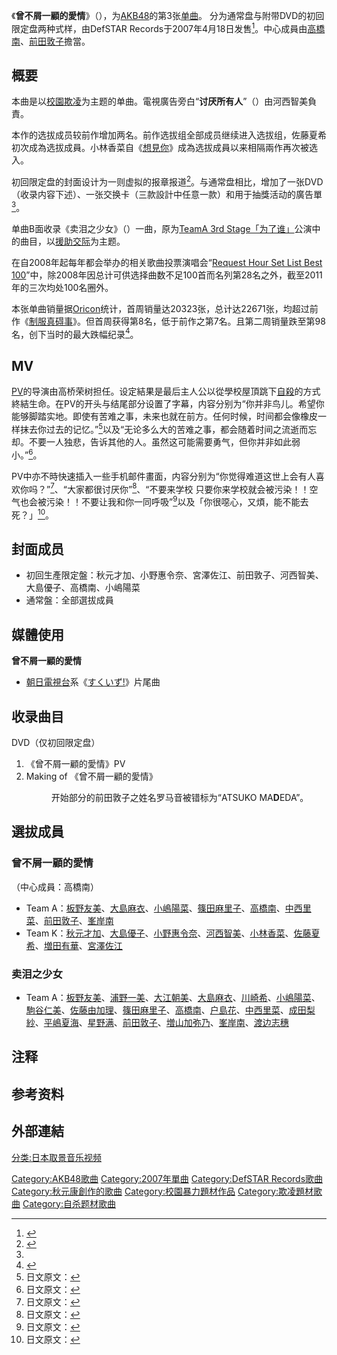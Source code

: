 {{Infobox single
| Name           = 《曾不屑一顧的愛情》
| Cover          = Keibetsu2.jpg
| Caption        = 通常盘
| Artist         = [[AKB48|AKB48]]
| from Album     = [[SET_LIST~Greatest_Songs_2006-2007~|SET LIST~Greatest Songs 2006-2007~]]
| A-side         = 
| B-side         = 《卖泪之少女》
| Released       = {{start date|2007|4|18}}
| Format         = [[單曲|單曲]]
| Genre          = [[J-POP|J-POP]]
| Label          = [[DefSTAR_Records|DefSTAR Records]]
| Length         = 17分53秒
| Writer         = [[秋元康|秋元康]]（作词）<br/>{{link-ja|井上義正|井上ヨシマサ}}（作曲、编曲）
| Producer       = 秋元康
| Chart position = *[[Oricon公信榜|Oricon]]上榜4次
* Oricon單曲週榜第8名
| Last single    = 《[[制服真礙事|制服真礙事]]》<br/>（2007年）
| This single    = 《曾不屑一顧的愛情》<br/>（2007年）
| Next single    = 《[[BINGO!|BINGO!]]》<br/>（2007年）
| Misc           = 
}}

《'''曾不屑一顧的愛情'''》（{{jpn|j=軽蔑していた愛情|rm=Keibetsushiteita Aijou|f=y}}），为[[AKB48|AKB48]]的第3张{{notetag|若包含独立制作时期单曲，则为第5张。}}[[单曲|单曲]]。 分为通常盘与附带DVD的初回限定盘两种式样，由DefSTAR Records于2007年4月18日发售<ref name=sme>{{cite web|language=ja|url=http://www.sonymusicshop.jp/m/item/itemShw.php?site=S&cd=DFCL000001360|script-title=ja:AKB48 軽蔑していた愛情 【初回生産限定盤】|publisher=[[Sony_Music|Sony Music]]|accessdate=2011-04-26|archive-date=2017-03-12|archive-url=https://web.archive.org/web/20170312194233/https://www.sonymusicshop.jp/m/item/itemShw.php?site=S&cd=DFCL000001360|dead-url=no}}</ref>。中心成員由[[高桥南|高橋南]]、[[前田敦子|前田敦子]]擔當。

== 概要 ==
本曲是以[[校園欺凌|校園欺凌]]为主题的单曲。電視廣告旁白“'''讨厌所有人'''”（{{lang|ja|みんなの事が、嫌いでした}}）由河西智美負責。

本作的选拔成员较前作增加两名。前作选拔组全部成员继续进入选拔组，佐藤夏希初次成為选拔成員。小林香菜自《[[想見你_(AKB48單曲)|想見你]]》成為选拔成員以来相隔兩作再次被选入。

初回限定盘的封面设计为一则虚拟的报章报道<ref name=Supermerlion>{{en icon}}{{cite web|url=http://supermerlion.com/keibetsu-shiteita-aijou/|script-title=ja:KEIBETSU SHITEITA AIJOU|publisher=supermerlion|accessdate=2011-04-26|archive-date=2019-01-02|archive-url=https://web.archive.org/web/20190102080014/http://supermerlion.com/keibetsu-shiteita-aijou/|dead-url=no}}</ref>。与通常盘相比，增加了一张DVD（收录内容下述）、一张交换卡（三款設計中任意一款）和用于抽獎活动的廣告單<ref name=sme/>。

单曲B面收录《卖泪之少女》（{{lang|ja|涙売りの少女}}）一曲，原为[[TeamA_3rd_Stage「为了谁」|TeamA 3rd Stage「为了谁」]]公演中的曲目，以[[援助交际|援助交际]]为主题。

在自2008年起每年都会举办的相关歌曲投票演唱会“[[AKB48_重温时间_最佳曲目100|Request Hour Set List Best 100]]”中，除2008年因总计可供选择曲数不足100首而名列第28名之外，截至2011年的三次均处100名圈外。

本张单曲销量据[[Oricon公信榜|Oricon]]统计，首周销量达20323张，总计达22671张，均超过前作《[[制服真碍事|制服真碍事]]》。但首周获得第8名，低于前作之第7名。且第二周销量跌至第98名，创下当时的最大跌幅纪录<ref>{{cite web|language=ja|url=http://blog.livedoor.jp/ustan777/archives/50997795.html|script-title=ja:「ネタとしか思えない」…AKB48、1日でデイリー2位から50位圏外に大暴落|publisher=The Natsu Style|accessdate=2011-06-30|archive-date=2008-12-12|archive-url=https://web.archive.org/web/20081212230141/http://blog.livedoor.jp/ustan777/archives/50997795.html|dead-url=no}}</ref>。

== MV ==
[[音乐影片|PV]]的导演由高桥荣树担任。设定結果是最后主人公以從學校屋頂跳下[[自殺|自殺]]的方式終結生命。在PV的开头与结尾部分设置了字幕，内容分别为“你并非鸟儿。希望你能够脚踏实地。即使有苦难之事，未来也就在前方。任何时候，时间都会像橡皮一样抹去你过去的记忆。”<ref group="註">日文原文：{{lang|ja|君は鳥じゃない。大地に足をつけて歩いて欲しい。つらいことがあっても、その先には未来がある。時はいつだって、記憶の消しゴムだから。}}</ref>以及“无论多么大的苦难之事，都会随着时间之流逝而忘却。不要一人独悲，告诉其他的人。虽然这可能需要勇气，但你并非如此弱小。”<ref group="註">日文原文：{{lang|ja|どんなにつらいことも時が過ぎれば忘れられる。1人で悩んでいないで誰かに打ち明けて。それは勇気のいることかもしれないけど、君はそんなに弱くない。}}</ref>。

PV中亦不時快速插入一些手机邮件畫面，内容分别为“你觉得难道这世上会有人喜欢你吗？”<ref group="註">日文原文：{{lang|ja|あんたの事好きな人間がこの世にいると思ってんの?}}</ref>、“大家都很讨厌你”<ref group="註">日文原文：{{lang|ja|みんなあんたの事嫌いだから}}</ref>、“不要来学校  只要你来学校就会被污染！！空气也会被污染！！不要让我和你一同呼吸”<ref group="註">日文原文：{{lang|ja|学校来るな　あんたが来るだけで学校がけがれる!!　空気もけがれる!!　同じ空気吸わせるな}}</ref>以及「你很噁心，又煩，能不能去死？」<ref group="註">日文原文：{{lang|ja|お前マジきもい　ウザい　一回死んでくれない?}}</ref>。

== 封面成员 ==
* 初回生產限定盤：秋元才加、小野惠令奈、宮澤佐江、前田敦子、河西智美、大島優子、高橋南、小嶋陽菜
* 通常盤：全部選拔成員

== 媒體使用 ==
'''曾不屑一顧的愛情'''
* [[朝日電視台|朝日電視台]]系《[[すくいず!|すくいず!]]》片尾曲

== 收录曲目 ==
{{tracklist
| headline        = CD
| extra_column    =
| all_lyrics      = [[秋元康|秋元康]]
| all_music       = {{link-ja|井上義正|井上ヨシマサ}}
| all_arrangement = 井上義正
| total_length    = 17:53
| title1          = '''《曾不屑一顧的愛情》'''（{{lang|ja|軽蔑していた愛情}}）
| length1         = 4:18
| title2          = '''《卖泪之少女》'''（{{lang|ja|涙売りの少女}}）
| length2         = 4:41
| title3          = 《曾不屑一顧的愛情》（純音樂）
| length3         = 4:16
| title4          = 《卖泪之少女》（純音樂）
| length4         = 4:37
}}

; DVD（仅初回限定盘）
# 《曾不屑一顧的愛情》PV
# Making of 《曾不屑一顧的愛情》
#:开始部分的前田敦子之姓名罗马音被错标为“ATSUKO MA'''D'''EDA”。

== 選拔成員 ==
=== 曾不屑一顧的愛情 ===
（中心成員：高橋南）
* Team A：[[板野友美|板野友美]]、[[大島麻衣|大島麻衣]]、[[小嶋陽菜|小嶋陽菜]]、[[篠田麻里子|篠田麻里子]]、[[高橋南|高橋南]]、[[中西里菜|中西里菜]]、[[前田敦子|前田敦子]]、[[峯岸南|峯岸南]]
* Team K：[[秋元才加|秋元才加]]、[[大島優子|大島優子]]、[[小野惠令奈|小野惠令奈]]、[[河西智美|河西智美]]、[[小林香菜|小林香菜]]、[[佐藤夏希|佐藤夏希]]、[[増田有華|増田有華]]、[[宮澤佐江|宮澤佐江]]

=== 卖泪之少女 ===
* Team A：[[板野友美|板野友美]]、[[浦野一美|浦野一美]]、[[大江朝美|大江朝美]]、[[大島麻衣|大島麻衣]]、[[川崎希|川崎希]]、[[小嶋陽菜|小嶋陽菜]]、[[駒谷仁美|駒谷仁美]]、[[佐藤由加理|佐藤由加理]]、[[篠田麻里子|篠田麻里子]]、[[高橋南|高橋南]]、[[户島花|户島花]]、[[中西里菜|中西里菜]]、[[成田梨紗|成田梨紗]]、[[平嶋夏海|平嶋夏海]]、[[星野满|星野满]]、[[前田敦子|前田敦子]]、[[増山加弥乃|増山加弥乃]]、[[峯岸南|峯岸南]]、[[渡边志穗_(女歌手)|渡边志穗]]

== 注释==
{{Reflist|group=註}}

== 参考资料 ==
{{Reflist}}

== 外部連結 ==
{{AKB48歌曲}}

{{DEFAULTSORT:Keibetsu Shiteita Aijo}}
[[Category:AKB48歌曲|Category:AKB48歌曲]]
[[Category:2007年單曲|Category:2007年單曲]]
[[Category:DefSTAR_Records歌曲|Category:DefSTAR Records歌曲]]
[[Category:秋元康創作的歌曲|Category:秋元康創作的歌曲]]
[[Category:校園暴力題材作品|Category:校園暴力題材作品]]
[[Category:欺凌題材歌曲|Category:欺凌題材歌曲]]
[[Category:自杀题材歌曲|Category:自杀题材歌曲]]
[[分类:日本取景音乐视频|分类:日本取景音乐视频]]